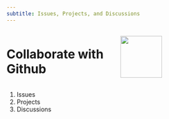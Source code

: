 ```yaml
---
subtitle: Issues, Projects, and Discussions
---
```

::: columns
::: {.column width="50%"}
# Collaborate with Github

:::

::: {.column width="50%"}
![](images/githubTeamLogo.jpg){width=1in}
:::
:::

1. Issues
2. Projects
3. Discussions